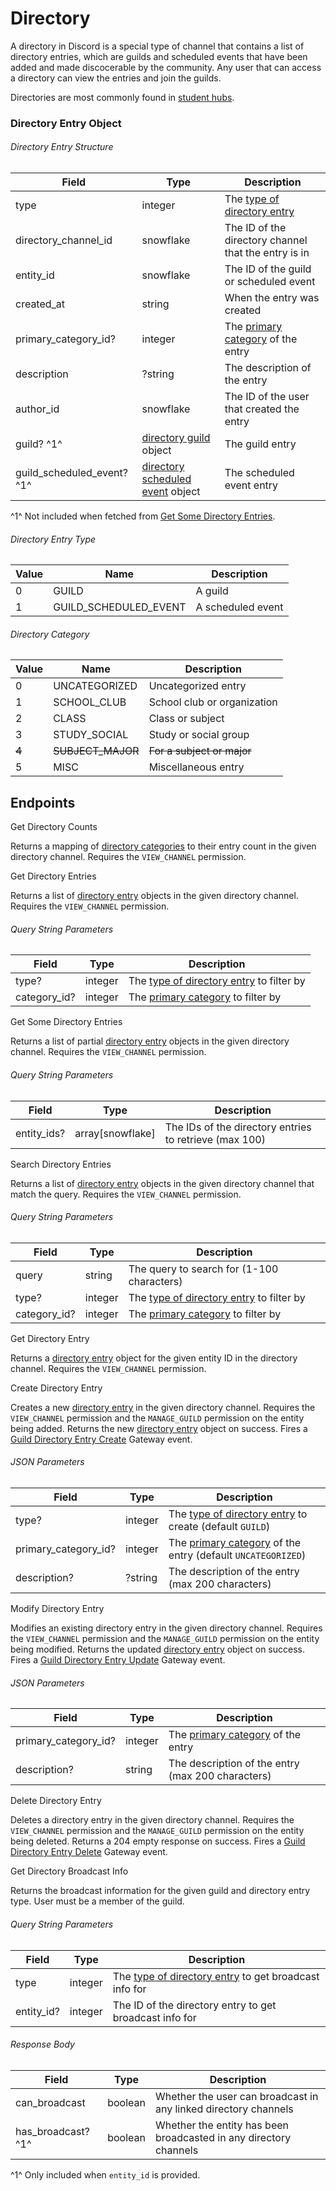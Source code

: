 # Directory

A directory in Discord is a special type of channel that contains a list of directory entries, which are guilds and scheduled events that have been added and made discocerable by the community. Any user that can access a directory can view the entries and join the guilds.

Directories are most commonly found in [student hubs](https://support.discord.com/hc/en-us/articles/4406046651927).

### Directory Entry Object

###### Directory Entry Structure

| Field                      | Type                                                                     | Description                                              |
| -------------------------- | ------------------------------------------------------------------------ | -------------------------------------------------------- |
| type                       | integer                                                                  | The [type of directory entry](#directory-entry-type)     |
| directory_channel_id       | snowflake                                                                | The ID of the directory channel that the entry is in     |
| entity_id                  | snowflake                                                                | The ID of the guild or scheduled event                   |
| created_at                 | string                                                                   | When the entry was created                               |
| primary_category_id?       | integer                                                                  | The [primary category](#directory-category) of the entry |
| description                | ?string                                                                  | The description of the entry                             |
| author_id                  | snowflake                                                                | The ID of the user that created the entry                |
| guild? ^1^                 | [directory guild](#directory-guild-structure) object                     | The guild entry                                          |
| guild_scheduled_event? ^1^ | [directory scheduled event](#directory-scheduled-event-structure) object | The scheduled event entry                                |

^1^ Not included when fetched from [Get Some Directory Entries](#get-some-directory-entries).

###### Directory Entry Type

| Value | Name                  | Description       |
| ----- | --------------------- | ----------------- |
| 0     | GUILD                 | A guild           |
| 1     | GUILD_SCHEDULED_EVENT | A scheduled event |

###### Directory Category

| Value | Name              | Description                 |
| ----- | ----------------- | --------------------------- |
| 0     | UNCATEGORIZED     | Uncategorized entry         |
| 1     | SCHOOL_CLUB       | School club or organization |
| 2     | CLASS             | Class or subject            |
| 3     | STUDY_SOCIAL      | Study or social group       |
| ~~4~~ | ~~SUBJECT_MAJOR~~ | ~~For a subject or major~~  |
| 5     | MISC              | Miscellaneous entry         |

## Endpoints

<RouteHeader method="GET" url="/channels/{channel.id}/directory-entries/counts">
  Get Directory Counts
</RouteHeader>

Returns a mapping of [directory categories](#directory-category) to their entry count in the given directory channel. Requires the `VIEW_CHANNEL` permission.

<RouteHeader method="GET" url="/channels/{channel.id}/directory-entries">
  Get Directory Entries
</RouteHeader>

Returns a list of [directory entry](#directory-entry-object) objects in the given directory channel. Requires the `VIEW_CHANNEL` permission.

###### Query String Parameters

| Field        | Type    | Description                                                       |
| ------------ | ------- | ----------------------------------------------------------------- |
| type?        | integer | The [type of directory entry](#directory-entry-type) to filter by |
| category_id? | integer | The [primary category](#directory-category) to filter by          |

<RouteHeader method="GET" url="/channels/{channel.id}/directory-entries/list">
  Get Some Directory Entries
</RouteHeader>

Returns a list of partial [directory entry](#directory-entry-object) objects in the given directory channel. Requires the `VIEW_CHANNEL` permission.

###### Query String Parameters

| Field       | Type             | Description                                            |
| ----------- | ---------------- | ------------------------------------------------------ |
| entity_ids? | array[snowflake] | The IDs of the directory entries to retrieve (max 100) |

<RouteHeader method="GET" url="/channels/{channel.id}/directory-entries/search">
  Search Directory Entries
</RouteHeader>

Returns a list of [directory entry](#directory-entry-object) objects in the given directory channel that match the query. Requires the `VIEW_CHANNEL` permission.

###### Query String Parameters

| Field        | Type    | Description                                                       |
| ------------ | ------- | ----------------------------------------------------------------- |
| query        | string  | The query to search for (1-100 characters)                        |
| type?        | integer | The [type of directory entry](#directory-entry-type) to filter by |
| category_id? | integer | The [primary category](#directory-category) to filter by          |

<RouteHeader method="GET" url="/channels/{channel.id}/directory-entry/{entity_id}">
  Get Directory Entry
</RouteHeader>

Returns a [directory entry](#directory-entry-object) object for the given entity ID in the directory channel. Requires the `VIEW_CHANNEL` permission.

<RouteHeader method="POST" url="/channels/{channel.id}/directory-entry/{entity_id}">
  Create Directory Entry
</RouteHeader>

Creates a new [directory entry](#directory-entry-object) in the given directory channel. Requires the `VIEW_CHANNEL` permission and the `MANAGE_GUILD` permission on the entity being added.
Returns the new [directory entry](#directory-entry-object) object on success. Fires a [Guild Directory Entry Create](/topics/gateway-events#guild-directory-entry-create) Gateway event.

###### JSON Parameters

| Field                | Type    | Description                                                                        |
| -------------------- | ------- | ---------------------------------------------------------------------------------- |
| type?                | integer | The [type of directory entry](#directory-entry-type) to create (default `GUILD`)   |
| primary_category_id? | integer | The [primary category](#directory-category) of the entry (default `UNCATEGORIZED`) |
| description?         | ?string | The description of the entry (max 200 characters)                                  |

<RouteHeader method="PATCH" url="/channels/{channel.id}/directory-entry/{entity_id}">
  Modify Directory Entry
</RouteHeader>

Modifies an existing directory entry in the given directory channel. Requires the `VIEW_CHANNEL` permission and the `MANAGE_GUILD` permission on the entity being modified.
Returns the updated [directory entry](#directory-entry-object) object on success. Fires a [Guild Directory Entry Update](/topics/gateway-events#guild-directory-entry-update) Gateway event.

###### JSON Parameters

| Field                | Type    | Description                                              |
| -------------------- | ------- | -------------------------------------------------------- |
| primary_category_id? | integer | The [primary category](#directory-category) of the entry |
| description?         | string  | The description of the entry (max 200 characters)        |

<RouteHeader method="DELETE" url="/channels/{channel.id}/directory-entry/{entity_id}">
  Delete Directory Entry
</RouteHeader>

Deletes a directory entry in the given directory channel. Requires the `VIEW_CHANNEL` permission and the `MANAGE_GUILD` permission on the entity being deleted.
Returns a 204 empty response on success. Fires a [Guild Directory Entry Delete](/topics/gateway-events#guild-directory-entry-delete) Gateway event.

<RouteHeader method="GET" url="/guilds/{guild.id}/directory-entries/broadcast">
  Get Directory Broadcast Info
</RouteHeader>

Returns the broadcast information for the given guild and directory entry type. User must be a member of the guild.

###### Query String Parameters

| Field      | Type    | Description                                                                    |
| ---------- | ------- | ------------------------------------------------------------------------------ |
| type       | integer | The [type of directory entry](#directory-entry-type) to get broadcast info for |
| entity_id? | integer | The ID of the directory entry to get broadcast info for                        |

###### Response Body

| Field              | Type    | Description                                                       |
| ------------------ | ------- | ----------------------------------------------------------------- |
| can_broadcast      | boolean | Whether the user can broadcast in any linked directory channels   |
| has_broadcast? ^1^ | boolean | Whether the entity has been broadcasted in any directory channels |

^1^ Only included when `entity_id` is provided.
